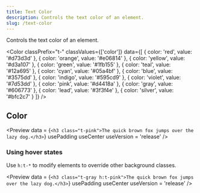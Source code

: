```yaml
---
title: Text Color
description: Controls the text color of an element.
slug: /text-color
---
```



Controls the text color of an element.

<Color 
  classPrefix="t-" 
  classValues={['color']} 
  data={[
    { color: 'red', value: '#d73d3d' },
    { color: 'orange', value: '#e06814' },
    { color: 'yellow', value: '#d3a107' },
    { color: 'green', value: '#1fb155' },
    { color: 'teal', value: '#12a695' },
    { color: 'cyan', value: '#05a4bf' },
    { color: 'blue', value: '#3575dd' },
    { color: 'indigo', value: '#595cd9' },
    { color: 'violet', value: '#7d53dd' },
    { color: 'pink', value: '#d4418a' },
    { color: 'gray', value: '#606773' },
    { color: 'lead', value: '#3f3f4e' },
    { color: 'silver', value: '#bfc2c7' }
  ]}
/>

## Color

<Preview
  data = {`<h3 class="t-pink">The quick brown fox jumps over the lazy dog.</h3>`}
  usePadding
  useCenter
  useVersion = 'release'
/>

### Using hover states

Use `h:t-*` to modify elements to override other background classes.

<Preview
  data = {`<h3 class="t-gray h:t-pink">The quick brown fox jumps over the lazy dog.</h3>`}
  usePadding
  useCenter
  useVersion = 'release'
/>